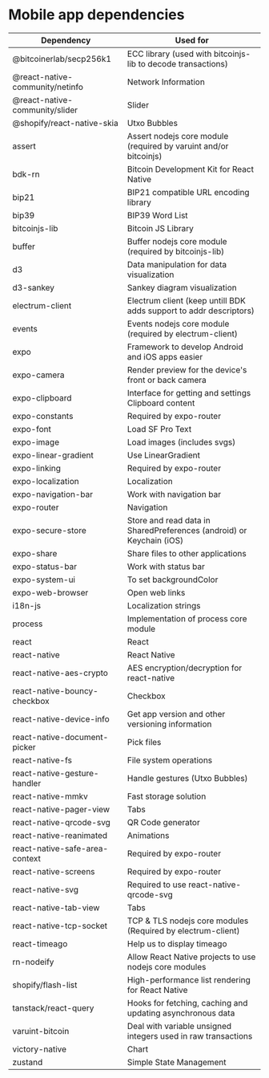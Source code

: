 # Mobile app dependencies

| Dependency                      | Used for                                                             |
| ------------------------------- | -------------------------------------------------------------------- |
| @bitcoinerlab/secp256k1         | ECC library (used with bitcoinjs-lib to decode transactions)         |
| @react-native-community/netinfo | Network Information                                                  |
| @react-native-community/slider  | Slider                                                               |
| @shopify/react-native-skia      | Utxo Bubbles                                                         |
| assert                          | Assert nodejs core module (required by varuint and/or bitcoinjs)     |
| bdk-rn                          | Bitcoin Development Kit for React Native                             |
| bip21                           | BIP21 compatible URL encoding library                                |
| bip39                           | BIP39 Word List                                                      |
| bitcoinjs-lib                   | Bitcoin JS Library                                                   |
| buffer                          | Buffer nodejs core module (required by bitcoinjs-lib)                |
| d3                              | Data manipulation for data visualization                             |
| d3-sankey                       | Sankey diagram visualization                                         |
| electrum-client                 | Electrum client (keep untill BDK adds support to addr descriptors)   |
| events                          | Events nodejs core module (required by electrum-client)              |
| expo                            | Framework to develop Android and iOS apps easier                     |
| expo-camera                     | Render preview for the device's front or back camera                 |
| expo-clipboard                  | Interface for getting and settings Clipboard content                 |
| expo-constants                  | Required by expo-router                                              |
| expo-font                       | Load SF Pro Text                                                     |
| expo-image                      | Load images (includes svgs)                                          |
| expo-linear-gradient            | Use LinearGradient                                                   |
| expo-linking                    | Required by expo-router                                              |
| expo-localization               | Localization                                                         |
| expo-navigation-bar             | Work with navigation bar                                             |
| expo-router                     | Navigation                                                           |
| expo-secure-store               | Store and read data in SharedPreferences (android) or Keychain (iOS) |
| expo-share                      | Share files to other applications                                    |
| expo-status-bar                 | Work with status bar                                                 |
| expo-system-ui                  | To set backgroundColor                                               |
| expo-web-browser                | Open web links                                                       |
| i18n-js                         | Localization strings                                                 |
| process                         | Implementation of process core module                                |
| react                           | React                                                                |
| react-native                    | React Native                                                         |
| react-native-aes-crypto         | AES encryption/decryption for react-native                           |
| react-native-bouncy-checkbox    | Checkbox                                                             |
| react-native-device-info        | Get app version and other versioning information                     |
| react-native-document-picker    | Pick files                                                           |
| react-native-fs                 | File system operations                                               |
| react-native-gesture-handler    | Handle gestures (Utxo Bubbles)                                       |
| react-native-mmkv               | Fast storage solution                                                |
| react-native-pager-view         | Tabs                                                                 |
| react-native-qrcode-svg         | QR Code generator                                                    |
| react-native-reanimated         | Animations                                                           |
| react-native-safe-area-context  | Required by expo-router                                              |
| react-native-screens            | Required by expo-router                                              |
| react-native-svg                | Required to use react-native-qrcode-svg                              |
| react-native-tab-view           | Tabs                                                                 |
| react-native-tcp-socket         | TCP & TLS nodejs core modules (Required by electrum-client)          |
| react-timeago                   | Help us to display timeago                                           |
| rn-nodeify                      | Allow React Native projects to use nodejs core modules               |
| shopify/flash-list              | High-performance list rendering for React Native                     |
| tanstack/react-query            | Hooks for fetching, caching and updating asynchronous data           |
| varuint-bitcoin                 | Deal with variable unsigned integers used in raw transactions        |
| victory-native                  | Chart                                                                |
| zustand                         | Simple State Management                                              |
